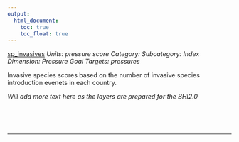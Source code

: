 ```yaml
---
output:
  html_document:
    toc: true
    toc_float: true
---
```


[sp_invasives](https://github.com/OHI-Science/bhi/blob/master/baltic/layers/sp_invasives_bhi2015.csv)
*Units: pressure score*
*Category:*
*Subcategory:*
*Index Dimension: Pressure*
*Goal Targets: pressures*

Invasive species scores based on the number of invasive species introduction evenets in each country.

*Will add more text here as the layers are prepared for the BHI2.0*

<br>



<br>

--- 
